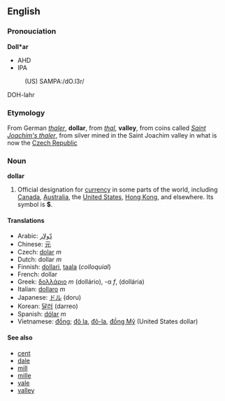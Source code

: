 ==English==

=== Pronouciation ===
'''Doll*ar'''
*AHD
*IPA
:(US) SAMPA:/dO.l3r/
DOH-lahr

===Etymology===
From German ''[[thaler]]'', '''dollar''', from ''[[thal]]'', '''valley''', from coins called ''[[Saint Joachim's thaler]]'', from silver mined in the Saint Joachim valley in what is now the [[Czech Republic]]

=== Noun ===
'''dollar'''

#Official designation for [[currency]] in some parts of the world, including [[Canada]], [[Australia]], the [[United States]], [[Hong Kong]], and elsewhere.  Its symbol is '''$'''.

====Translations====
*Arabic: [[دّولار]]
*Chinese: [[元]] 
*Czech: [[dolar]] ''m''
*Dutch: dollar ''m''
*Finnish: [[dollari]], [[taala]] (''colloquial'')
*French: dollar
*Greek:  [[δολλάριο]] ''m'' (dollário), -α ''f'', (dollária)
*Italian: [[dollaro]] ''m''
*Japanese: [[ドル]] (doru)
*Korean: [[달러]] (darreo)
*Spanish: [[dólar]] ''m''
*Vietnamese: [[Đồng|đồng]]; [[Đô la|đô la]], [[Đô-la|đô-la]], [[Đồng Mỹ|đồng Mỹ]] (United States dollar)

====See also====
*[[cent]]
*[[dale]]
*[[mill]]
*[[mille]]
*[[vale]]
*[[valley]]